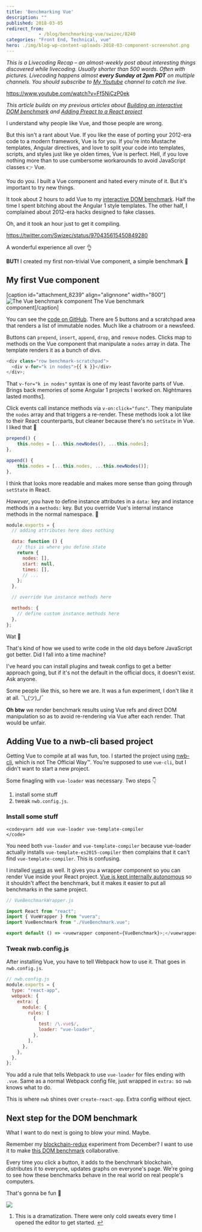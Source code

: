 ```yaml
---
title: 'Benchmarking Vue'
description: ""
published: 2018-03-05
redirect_from: 
            - /blog/benchmarking-vue/swizec/8240
categories: "Front End, Technical, vue"
hero: ./img/blog-wp-content-uploads-2018-03-component-screenshot.png
---
```


_This is a Livecoding Recap – an almost-weekly post about interesting things discovered while livecoding. Usually shorter than 500 words. Often with pictures. Livecoding happens almost **every Sunday at 2pm PDT** on multiple channels. You should subscribe to [My Youtube](https://www.youtube.com/user/TheSwizec) channel to catch me live._

<https://www.youtube.com/watch?v=Ff5NiCzP0ek>

_This article builds on my previous articles about [Building an interactive DOM benchmark](https://swizec.com/blog/building-interactive-dom-benchmark-preliminary-results/swizec/8219) and [Adding Preact to a React project](https://swizec.com/blog/seamlessly-render-preact-component-react-project/swizec/8224)_

I understand why people like Vue, and those people are wrong.

But this isn't a rant about Vue. If you like the ease of porting your 2012-era code to a modern framework, Vue is for you. If you're into Mustache templates, Angular directives, and love to split your code into templates, scripts, and styles just like ye olden times, Vue is perfect. Hell, if you love nothing more than to use cumbersome workarounds to avoid JavaScript classes 👉 Vue.

You do you. I built a Vue component and hated every minute of it. But it's important to try new things.

It took about 2 hours to add Vue to my [interactive DOM benchmark](https://dom-benchmark.now.sh/). Half the time I spent bitching about the Angular 1 style templates. The other half, I complained about 2012-era hacks designed to fake classes.

Oh, and it took an hour just to get it compiling.

<https://twitter.com/Swizec/status/970435615450849280>

A wonderful experience all over 👌

**BUT!** I created my first non-trivial Vue component, a simple benchmark 🎉

## My first Vue component

\[caption id="attachment_8239" align="alignnone" width="800"]![The Vue benchmark component](./img/blog-wp-content-uploads-2018-03-component-screenshot.png) The Vue benchmark component\[/caption]

You can see the [code on GitHub](https://github.com/Swizec/dom-benchmark/blob/master/src/benchmarks/VueBenchmark.vue). There are 5 buttons and a scratchpad area that renders a list of immutable nodes. Much like a chatroom or a newsfeed.

Buttons can `prepend`, `insert`, `append`, `drop`, and `remove` nodes. Clicks map to methods on the Vue component that manipulate a `nodes` array in data. The template renders it as a bunch of divs.

```javascript
<div class="row benchmark-scratchpad">
  <div v-for="k in nodes">{{ k }}</div>
</div>;
```

That `v-for="k in nodes"` syntax is one of my least favorite parts of Vue. Brings back memories of some Angular 1 projects I worked on. Nightmares lasted months[1](#fn1).

Click events call instance methods via `v-on:click="func"`. They manipulate the `nodes` array and that triggers a re-render. These methods look a lot like to their React counterparts, but cleaner because there's no `setState` in Vue. I liked that 🤫

```javascript
prepend() {
    this.nodes = [...this.newNodes(), ...this.nodes];
},

append() {
    this.nodes = [...this.nodes, ...this.newNodes()];
},
```

I think that looks more readable and makes more sense than going through `setState` in React.

_However_, you have to define instance attributes in a `data:` key and instance methods in a `methods:` key. But you override Vue's internal instance methods in the normal namespace. 🤨

```javascript
module.exports = {
  // adding attributes here does nothing

  data: function () {
    // this is where you define state
    return {
      nodes: [],
      start: null,
      times: [],
      // ...
    };
  },

  // override Vue instance methods here

  methods: {
    // define custom instance methods here
  },
};
```

Wat 🤨

That's kind of how we used to write code in the old days before JavaScript got better. Did I fall into a time machine?

I've heard you can install plugins and tweak configs to get a better approach going, but if it's not the default in the official docs, it doesn't exist. Ask anyone.

Some people like this, so here we are. It was a fun experiment, I don't like it at all. ¯\\\_(ツ)\_/¯

**Oh btw** we render benchmark results using Vue refs and direct DOM manipulation so as to avoid re-rendering via Vue after each render. That would be unfair.

## Adding Vue to a nwb-cli based project

Getting Vue to compile at all was fun, too. I started the project using [nwb-cli](https://github.com/insin/nwb), which is not The Official Way™. You're supposed to use `vue-cli`, but I didn't want to start a new project.

Some finagling with `vue-loader` was necessary. Two steps 👇

1.  install some stuff
2.  tweak `nwb.config.js`.

### Install some stuff

```undefined
<code>yarn add vue vue-loader vue-template-compiler
</code>
```

You need both `vue-loader` and `vue-template-compiler` because vue-loader actually installs `vue-template-es2015-compiler` then complains that it can't find `vue-template-compiler`. This is confusing.

I installed [vuera](https://github.com/akxcv/vuera) as well. It gives you a wrapper component so you can render Vue inside your React project. [Vue is kept internally autonomous](https://github.com/akxcv/vuera/blob/master/src/wrappers/Vue.js%60) so it shouldn't affect the benchmark, but it makes it easier to put all benchmarks in the same project.

```javascript
// VueBenchmarkWrapper.js

import React from "react";
import { VueWrapper } from "vuera";
import VueBenchmark from "./VueBenchmark.vue";

export default () => <vuewrapper component={VueBenchmark}>;</vuewrapper>;
```

### Tweak nwb.config.js

After installing Vue, you have to tell Webpack how to use it. That goes in `nwb.config.js`.

```javascript
// nwb.config.js
module.exports = {
  type: "react-app",
  webpack: {
    extra: {
      module: {
        rules: [
          {
            test: /\.vue$/,
            loader: "vue-loader",
          },
        ],
      },
    },
  },
};
```

You add a rule that tells Webpack to use `vue-loader` for files ending with `.vue`. Same as a normal Webpack config file, just wrapped in `extra:` so `nwb` knows what to do.

This is where `nwb` shines over `create-react-app`. Extra config without eject.

## Next step for the DOM benchmark

What I want to do next is going to blow your mind. Maybe.

Remember my [blockchain-redux](https://swizec.com/blog/blockchain-redux-experiment-part-2/swizec/8055) experiment from December? I want to use it to make [this DOM benchmark](https://dom-benchmark.now.sh/) collaborative.

Every time you click a button, it adds to the benchmark blockchain, distributes it to everyone, updates graphs on everyone's page. We're going to see how these benchmarks behave in the real world on real people's computers.

That's gonna be fun 🤘

![](./img/media-u0v3z2iQLxyHC-giphy.gif)

1.  This is a dramatization. There were only cold sweats every time I opened the editor to get started. [↩](#ffn1)
